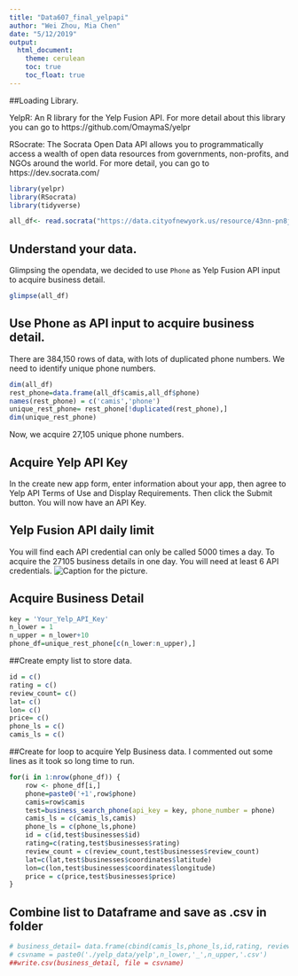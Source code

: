 ```yaml
---
title: "Data607_final_yelpapi"
author: "Wei Zhou, Mia Chen"
date: "5/12/2019"
output: 
  html_document:
    theme: cerulean
    toc: true
    toc_float: true
---
```


##Loading Library. 

YelpR: An R library for the Yelp Fusion API. For more detail about this library you can go to https://github.com/OmaymaS/yelpr

RSocrate: The Socrata Open Data API allows you to programmatically access a wealth of open data resources from governments, non-profits, and NGOs around the world. For more detail, you can go to https://dev.socrata.com/
```r
library(yelpr)
library(RSocrata)
library(tidyverse)
```

```r
all_df<- read.socrata("https://data.cityofnewyork.us/resource/43nn-pn8j.json")
```

## Understand your data.
Glimpsing the opendata, we decided to use `Phone` as Yelp Fusion API input to acquire business detail. 
```r
glimpse(all_df)
```

## Use Phone as API input to acquire business detail. 
There are 384,150 rows of data, with lots of duplicated phone numbers. We need to identify unique phone numbers. 
```r
dim(all_df)
rest_phone=data.frame(all_df$camis,all_df$phone)
names(rest_phone) = c('camis','phone')
unique_rest_phone= rest_phone[!duplicated(rest_phone),]
dim(unique_rest_phone)
```
Now, we acquire 27,105 unique phone numbers. 

## Acquire Yelp API Key
In the create new app form, enter information about your app, then agree to Yelp API Terms of Use and Display Requirements. Then click the Submit button. You will now have an API Key.

## Yelp Fusion API daily limit
You will find each API credential can only be called 5000 times a day. To acquire the 27105 business details in one day. You will need at least 6 API credentials. 
![Caption for the picture.](./image/limit_api.png)


## Acquire Business Detail
```r
key = 'Your_Yelp_API_Key'
n_lower = 1
n_upper = n_lower+10
phone_df=unique_rest_phone[c(n_lower:n_upper),]
```


##Create empty list to store data.
```r
id = c()
rating = c()
review_count= c()
lat= c()
lon= c()
price= c()
phone_ls = c()
camis_ls = c()
```

##Create for loop to acquire Yelp Business data.
I commented out some lines as it took so long time to run. 
```r
for(i in 1:nrow(phone_df)) {
    row <- phone_df[i,]
    phone=paste0('+1',row$phone)
    camis=row$camis
    test=business_search_phone(api_key = key, phone_number = phone)
    camis_ls = c(camis_ls,camis)
    phone_ls = c(phone_ls,phone)
    id = c(id,test$businesses$id)
    rating=c(rating,test$businesses$rating)
    review_count = c(review_count,test$businesses$review_count)
    lat=c(lat,test$businesses$coordinates$latitude)
    lon=c(lon,test$businesses$coordinates$longitude)
    price = c(price,test$businesses$price)
}
```

## Combine list to Dataframe and save as .csv in folder
```r
# business_detail= data.frame(cbind(camis_ls,phone_ls,id,rating, review_count, lat,lon,price))
# csvname = paste0('./yelp_data/yelp',n_lower,'_',n_upper,'.csv')
##write.csv(business_detail, file = csvname)
```

